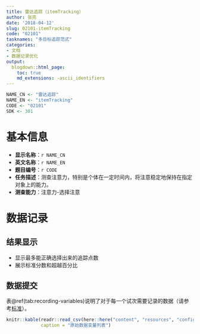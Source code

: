 ```yaml
---
title: 雷达追踪（itemTracking）
author: 张亮
date: '2018-04-12'
slug: 02101-itemTracking
code: "02101"
tasknames: "多目标追踪范式"
categories:
- 文档
- 数据记录优化
output:
  blogdown::html_page:
    toc: true
    md_extensions: -ascii_identifiers
---
```


```r
NAME_CN <- "雷达追踪"
NAME_EN <- "itemTracking"
CODE <- "02101"
SDK <- 301
```

# 基本信息

* **显示名称**：`r NAME_CN`
* **英文名称**：`r NAME_EN`
* **题目编号**：`r CODE`
* **任务描述**：测查注意力，特别是个体在一定时间内，将注意稳定地保持在指定对象上的能力。
* **测查能力**：注意力-选择注意

# 数据记录

## 结果显示

+ 显示最多能正确选择出来的追踪点数
+ 展示标准分数和超越百分比

## 数据提交

表\@ref(tab:recording-variables)说明了对于每一个试次需要记录的数据（请参考[标准](`r blogdown::shortcode("relref", "standard")`)）。

```r
knitr::kable(readr::read_csv(here::here("content", "resources", "config", NAME_EN, "recs.csv")),
             caption = "原始数据变量列表")
```
